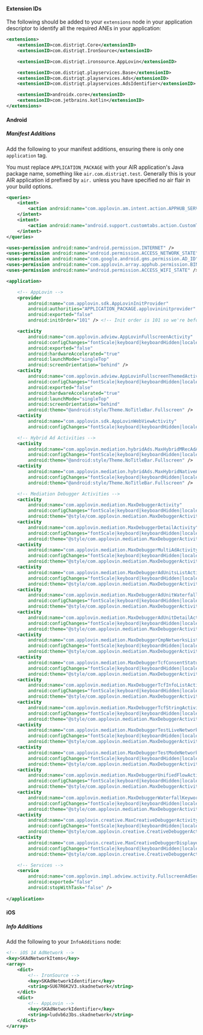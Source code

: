 
#### Extension IDs

The following should be added to your `extensions` node in your application descriptor to identify all the required ANEs in your application:

```xml
<extensions>
    <extensionID>com.distriqt.Core</extensionID>
    <extensionID>com.distriqt.IronSource</extensionID>

    <extensionID>com.distriqt.ironsource.AppLovin</extensionID>

    <extensionID>com.distriqt.playservices.Base</extensionID>
    <extensionID>com.distriqt.playservices.Ads</extensionID>
    <extensionID>com.distriqt.playservices.AdsIdentifier</extensionID>

    <extensionID>androidx.core</extensionID>
    <extensionID>com.jetbrains.kotlin</extensionID>
</extensions>
```



#### Android

##### Manifest Additions


Add the following to your manifest additions, ensuring there is only one `application` tag. 

You must replace `APPLICATION_PACKAGE` with your AIR application's Java package name, something like `air.com.distriqt.test`.
Generally this is your AIR application id prefixed by `air.` unless you have specified no air flair in your build options.


```xml
<queries>
	<intent>
		<action android:name="com.applovin.am.intent.action.APPHUB_SERVICE" />
	</intent>
	<intent>
		<action android:name="android.support.customtabs.action.CustomTabsService" />
	</intent>
</queries>

<uses-permission android:name="android.permission.INTERNET" />
<uses-permission android:name="android.permission.ACCESS_NETWORK_STATE" />
<uses-permission android:name="com.google.android.gms.permission.AD_ID" />
<uses-permission android:name="com.applovin.array.apphub.permission.BIND_APPHUB_SERVICE" />
<uses-permission android:name="android.permission.ACCESS_WIFI_STATE" />

<application>

	<!-- AppLovin -->
	<provider
		android:name="com.applovin.sdk.AppLovinInitProvider"
		android:authorities="APPLICATION_PACKAGE.applovininitprovider"
		android:exported="false"
		android:initOrder="101" /> <!-- Init order is 101 so we're before Firebase/Google which uses 100 -->

	<activity
		android:name="com.applovin.adview.AppLovinFullscreenActivity"
		android:configChanges="fontScale|keyboard|keyboardHidden|locale|orientation|screenLayout|screenSize|smallestScreenSize|uiMode"
		android:exported="false"
		android:hardwareAccelerated="true"
		android:launchMode="singleTop"
		android:screenOrientation="behind" />
	<activity
		android:name="com.applovin.adview.AppLovinFullscreenThemedActivity"
		android:configChanges="fontScale|keyboard|keyboardHidden|locale|orientation|screenLayout|screenSize|smallestScreenSize|uiMode"
		android:exported="false"
		android:hardwareAccelerated="true"
		android:launchMode="singleTop"
		android:screenOrientation="behind"
		android:theme="@android:style/Theme.NoTitleBar.Fullscreen" />
	<activity
		android:name="com.applovin.sdk.AppLovinWebViewActivity"
		android:configChanges="fontScale|keyboard|keyboardHidden|locale|orientation|screenLayout|screenSize|smallestScreenSize|uiMode" />

	<!-- Hybrid Ad Activities -->
	<activity
		android:name="com.applovin.mediation.hybridAds.MaxHybridMRecAdActivity"
		android:configChanges="fontScale|keyboard|keyboardHidden|locale|orientation|screenLayout|screenSize|smallestScreenSize|uiMode"
		android:theme="@android:style/Theme.NoTitleBar.Fullscreen" />
	<activity
		android:name="com.applovin.mediation.hybridAds.MaxHybridNativeAdActivity"
		android:configChanges="fontScale|keyboard|keyboardHidden|locale|orientation|screenLayout|screenSize|smallestScreenSize|uiMode"
		android:theme="@android:style/Theme.NoTitleBar.Fullscreen" />

	<!-- Mediation Debugger Activities -->
	<activity
		android:name="com.applovin.mediation.MaxDebuggerActivity"
		android:configChanges="fontScale|keyboard|keyboardHidden|locale|orientation|screenLayout|screenSize|smallestScreenSize|uiMode"
		android:theme="@style/com.applovin.mediation.MaxDebuggerActivity.Theme" />
	<activity
		android:name="com.applovin.mediation.MaxDebuggerDetailActivity"
		android:configChanges="fontScale|keyboard|keyboardHidden|locale|orientation|screenLayout|screenSize|smallestScreenSize|uiMode"
		android:theme="@style/com.applovin.mediation.MaxDebuggerActivity.Theme" />
	<activity
		android:name="com.applovin.mediation.MaxDebuggerMultiAdActivity"
		android:configChanges="fontScale|keyboard|keyboardHidden|locale|orientation|screenLayout|screenSize|smallestScreenSize|uiMode"
		android:theme="@style/com.applovin.mediation.MaxDebuggerActivity.Theme" />
	<activity
		android:name="com.applovin.mediation.MaxDebuggerAdUnitsListActivity"
		android:configChanges="fontScale|keyboard|keyboardHidden|locale|orientation|screenLayout|screenSize|smallestScreenSize|uiMode"
		android:theme="@style/com.applovin.mediation.MaxDebuggerActivity.Theme" />
	<activity
		android:name="com.applovin.mediation.MaxDebuggerAdUnitWaterfallsListActivity"
		android:configChanges="fontScale|keyboard|keyboardHidden|locale|orientation|screenLayout|screenSize|smallestScreenSize|uiMode"
		android:theme="@style/com.applovin.mediation.MaxDebuggerActivity.Theme" />
	<activity
		android:name="com.applovin.mediation.MaxDebuggerAdUnitDetailActivity"
		android:configChanges="fontScale|keyboard|keyboardHidden|locale|orientation|screenLayout|screenSize|smallestScreenSize|uiMode"
		android:theme="@style/com.applovin.mediation.MaxDebuggerActivity.Theme" />
	<activity
		android:name="com.applovin.mediation.MaxDebuggerCmpNetworksListActivity"
		android:configChanges="fontScale|keyboard|keyboardHidden|locale|orientation|screenLayout|screenSize|smallestScreenSize|uiMode"
		android:theme="@style/com.applovin.mediation.MaxDebuggerActivity.Theme" />
	<activity
		android:name="com.applovin.mediation.MaxDebuggerTcfConsentStatusesListActivity"
		android:configChanges="fontScale|keyboard|keyboardHidden|locale|orientation|screenLayout|screenSize|smallestScreenSize|uiMode"
		android:theme="@style/com.applovin.mediation.MaxDebuggerActivity.Theme" />
	<activity
		android:name="com.applovin.mediation.MaxDebuggerTcfInfoListActivity"
		android:configChanges="fontScale|keyboard|keyboardHidden|locale|orientation|screenLayout|screenSize|smallestScreenSize|uiMode"
		android:theme="@style/com.applovin.mediation.MaxDebuggerActivity.Theme" />
	<activity
		android:name="com.applovin.mediation.MaxDebuggerTcfStringActivity"
		android:configChanges="fontScale|keyboard|keyboardHidden|locale|orientation|screenLayout|screenSize|smallestScreenSize|uiMode"
		android:theme="@style/com.applovin.mediation.MaxDebuggerActivity.Theme" />
	<activity
		android:name="com.applovin.mediation.MaxDebuggerTestLiveNetworkActivity"
		android:configChanges="fontScale|keyboard|keyboardHidden|locale|orientation|screenLayout|screenSize|smallestScreenSize|uiMode"
		android:theme="@style/com.applovin.mediation.MaxDebuggerActivity.Theme" />
	<activity
		android:name="com.applovin.mediation.MaxDebuggerTestModeNetworkActivity"
		android:configChanges="fontScale|keyboard|keyboardHidden|locale|orientation|screenLayout|screenSize|smallestScreenSize|uiMode"
		android:theme="@style/com.applovin.mediation.MaxDebuggerActivity.Theme" />
	<activity
		android:name="com.applovin.mediation.MaxDebuggerUnifiedFlowActivity"
		android:configChanges="fontScale|keyboard|keyboardHidden|locale|orientation|screenLayout|screenSize|smallestScreenSize|uiMode"
		android:theme="@style/com.applovin.mediation.MaxDebuggerActivity.Theme" />
	<activity
		android:name="com.applovin.mediation.MaxDebuggerWaterfallKeywordsActivity"
		android:configChanges="fontScale|keyboard|keyboardHidden|locale|orientation|screenLayout|screenSize|smallestScreenSize|uiMode"
		android:theme="@style/com.applovin.mediation.MaxDebuggerActivity.Theme" />
	<activity
		android:name="com.applovin.creative.MaxCreativeDebuggerActivity"
		android:configChanges="fontScale|keyboard|keyboardHidden|locale|orientation|screenLayout|screenSize|smallestScreenSize|uiMode"
		android:theme="@style/com.applovin.creative.CreativeDebuggerActivity.Theme" />
	<activity
		android:name="com.applovin.creative.MaxCreativeDebuggerDisplayedAdActivity"
		android:configChanges="fontScale|keyboard|keyboardHidden|locale|orientation|screenLayout|screenSize|smallestScreenSize|uiMode"
		android:theme="@style/com.applovin.creative.CreativeDebuggerActivity.Theme" />

	<!-- Services -->
	<service
		android:name="com.applovin.impl.adview.activity.FullscreenAdService"
		android:exported="false"
		android:stopWithTask="false" />
		
</application>
```


#### iOS 

##### Info Additions

Add the following to your `InfoAdditions` node:

```xml
<!-- iOS 14 AdNetwork -->
<key>SKAdNetworkItems</key>
<array>
    <dict>
        <!-- IronSource -->
        <key>SKAdNetworkIdentifier</key>
        <string>SU67R6K2V3.skadnetwork</string> 
    </dict>
    <dict>
        <!-- AppLovin -->
        <key>SKAdNetworkIdentifier</key>
        <string>ludvb6z3bs.skadnetwork</string>
    </dict>
</array>
```

